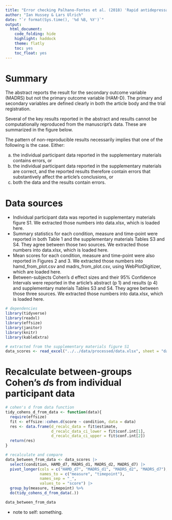 ```yaml
---
title: "Error checking Palhano-Fontes et al. (2018) 'Rapid antidepressant effects of the psychedelic ayahuasca in treatment-resistant depression: a randomized placebo-controlled trial'"
author: "Ian Hussey & Lars Ulrich"
date: "`r format(Sys.time(), '%d %B, %Y')`"
output:
  html_document:
    code_folding: hide
    highlight: haddock
    theme: flatly
    toc: yes
    toc_float: yes
---
```


# Summary 

The abstract reports the result for the secondary outcome variable (MADRS) but not the primary outcome variable (HAM-D). The primary and secondary variables are defined clearly in both the article body and the trial registration.

Several of the key results reported in the abstract and results cannot be computationally reproduced from the manuscript's data. These are summarized in the figure below.

The pattern of non-reproducible results necessarily implies that one of the following is the case. Either:

(a) the individual participant data reported in the supplementary materials contains errors, or 
(b) the individual participant data reported in the supplementary materials are correct, and the reported results therefore contain errors that substantively affect the article's conclusions, or 
(c) both the data and the results contain errors.

# Data sources

- Individual participant data was reported in supplementary materials figure S1. We extracted those numbers into data.xlsx, which is loaded here.
- Summary statistics for each condition, measure and time-point were reported in both Table 1 and the supplementary materials Tables S3 and S4. They agree between those two sources. We extracted those numbers into data.xlsx, which is loaded here.
- Mean scores for each condition, measure and time-point were also reported in Figures 2 and 3. We extracted those numbers into hamd_from_plot.csv and madrs_from_plot.csv, using WebPlotDigitizer, which are loaded here.
- Between-subjects Cohen's d effect sizes and their 95% Confidence Intervals were reported in the article's abstract (p 1) and results (p 4) and supplementary materials Tables S3 and S4. They agree between those three sources. We extracted those numbers into data.xlsx, which is loaded here.

```r

# dependencies
library(tidyverse)
library(readxl)
library(effsize)
library(janitor)
library(knitr)
library(kableExtra)

# extracted from the supplementary materials figure S1
data_scores <- read_excel("../../data/processed/data.xlsx", sheet = "data") 

```

# Recalculate between-groups Cohen's *d*s from individual participant data

```r

# cohen's d from data function
tidy_cohens_d_from_data <- function(data){
  require(effsize)
  fit <- effsize::cohen.d(score ~ condition, data = data)
  res <- data.frame(d_recalc_data = fit$estimate,
                    d_recalc_data_ci_lower = fit$conf.int[1],
                    d_recalc_data_ci_upper = fit$conf.int[2])
  return(res)
}

# recalculate and compare
data_between_from_data <- data_scores |>
  select(condition, HAMD_d7, MADRS_d1, MADRS_d2, MADRS_d7) |>
  pivot_longer(cols = c("HAMD_d7", "MADRS_d1", "MADRS_d2", "MADRS_d7"),
               names_to = c("measure", "timepoint"),
               names_sep = "_",
               values_to = "score") |>
  group_by(measure, timepoint) %>%
  do(tidy_cohens_d_from_data(.))

data_between_from_data
```

- note to self: something.

